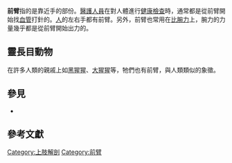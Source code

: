 {{Infobox anatomy
| Name        = 前臂
| Latin       = antebrachium
| Image       = Forearm labeled.png
| Caption     = 前臂以品红表示
| Width       = 150
| Image2      = Veins.jpg
| Caption2    = 前臂屬於上肢的一部分，位於[[肘關節|肘關節]]及[[手腕|手腕]]之間。
| Width2      = 200
| Precursor   =
| System      =
| Artery      =
| Vein        =
| Nerve       =
| Lymph       = 
<!--
| MeshName    = Forearm
| MeshNumber  = A01.378.800.585
| DorlandsPre = a_45
| DorlandsSuf = 12138967
-->
}}
'''前臂'''指的是靠近手的部份。[[醫護人員|醫護人員]]在對人體進行[[健康檢查|健康檢查]]時，通常都是從前臂開始找[[血管|血管]]打針的。[[人|人]]的左右手都有前臂。另外，前臂也常用在[[比腕力|比腕力]]上，腕力的力量幾乎都是從前臂開始出力的。

== 靈長目動物 ==
在許多人類的親戚上如[[黑猩猩|黑猩猩]]、[[大猩猩|大猩猩]]等，牠們也有前臂，與人類類似的象徵。
==參見==
*{{le|前臂的屈肌|Forearm flexors}}

==參考文獻==
{{reflist}}
{{commons category|Forearms}}
{{wiktionary|forearm}}

{{Upper limb general}}

{{人体解剖学}}

[[Category:上肢解剖|Category:上肢解剖]]
[[Category:前臂|Category:前臂]]